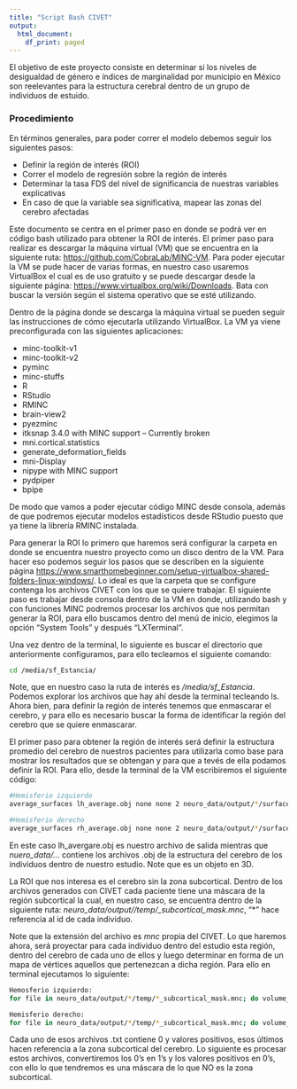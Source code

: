 ```yaml
---
title: "Script Bash CIVET"
output:
  html_document:
    df_print: paged
---
```


El objetivo de este proyecto consiste en determinar si los niveles de desigualdad de género e índices de marginalidad por municipio en México son reelevantes para la estructura cerebral dentro de un grupo de individuos de estuido.


### Procedimiento

En términos generales, para poder correr el modelo debemos seguir los siguientes pasos:

* Definir la región de interés (ROI)
* Correr el modelo de regresión sobre la región de interés
* Determinar la tasa FDS del nivel de significancia de nuestras variables explicativas
* En caso de que la variable sea significativa, mapear las zonas del cerebro afectadas

Este documento se centra en el primer paso en donde se podrá ver en código bash utilizado para obtener la ROI de interés. El primer paso para realizar es descargar la máquina virtual (VM) que se encuentra en la siguiente ruta: <https://github.com/CobraLab/MINC-VM>. Para poder ejecutar la VM se pude hacer de varias formas, en nuestro caso usaremos VirtualBox el cual es de uso gratuito y se puede descargar desde la siguiente página: <https://www.virtualbox.org/wiki/Downloads>. Bata con buscar la versión según el sistema operativo que se esté utilizando.

Dentro de la página donde se descarga la máquina virtual se pueden seguir las instrucciones de cómo ejecutarla utilizando VirtualBox. La VM ya viene preconfigurada con las siguientes aplicaciones:

* minc-toolkit-v1
* minc-toolkit-v2
* pyminc
* minc-stuffs
* R
* RStudio
* RMINC
* brain-view2
* pyezminc
* itksnap 3.4.0 with MINC support -- Currently broken
* mni.cortical.statistics
* generate_deformation_fields
* mni-Display
* nipype with MINC support
* pydpiper
* bpipe

De modo que vamos a poder ejecutar código MINC desde consola, además de que podremos ejecutar modelos estadísticos desde RStudio puesto que ya tiene la librería RMINC instalada. 

Para generar la ROI lo primero que haremos será configurar la carpeta en donde se encuentra nuestro proyecto como un disco dentro de la VM. Para hacer eso podemos seguir los pasos que se describen en la siguiente página <https://www.smarthomebeginner.com/setup-virtualbox-shared-folders-linux-windows/>. Lo ideal es que la carpeta que se configure contenga los archivos CIVET con los que se quiere trabajar. El siguiente paso es trabajar desde consola dentro de la VM en donde, utilizando bash y con funciones MINC podremos procesar los archivos que nos permitan generar la ROI, para ello buscamos dentro del menú de inicio, elegimos la opción "System Tools" y después "LXTerminal".

Una vez dentro de la terminal, lo siguiente es buscar el directorio que anteriormente configuramos, para ello tecleamos el siguiente comando:

```bash
cd /media/sf_Estancia/
```

Note, que en nuestro caso la ruta de interés es _/media/sf_Estancia_. Podemos explorar los archivos que hay ahí desde la terminal tecleando ls. Ahora bien, para definir la región de interés tenemos que enmascarar el cerebro, y para ello es necesario buscar la forma de identificar la región del cerebro que se quiere enmascarar. 

El primer paso para obtener la región de interés será definir la estructura promedio del cerebro de nuestros pacientes para utilizarla como base para mostrar los resultados que se obtengan y para que a tevés de ella podamos definir la ROI. Para ello, desde la terminal de la VM escribiremos el siguiente código:


```bash
#Hemisferio izquierdo
average_surfaces lh_average.obj none none 2 neuro_data/output/*/surfaces/*_mid_surface_rsl_left_81920.obj

#Hemisferio derecho
average_surfaces rh_average.obj none none 2 neuro_data/output/*/surfaces/*_mid_surface_rsl_right_81920.obj

```


En este caso lh_avergare.obj es nuestro archivo de salida mientras que _nuero_data/..._ contiene los archivos .obj de la estructura del cerebro de los individuos dentro de nuestro estudio. Note que es un objeto en 3D. 

La ROI que nos interesa es el cerebro sin la zona subcortical. Dentro de los archivos generados con CIVET cada paciente tiene una máscara de la región subcortical la cual, en nuestro caso, se encuentra dentro de la siguiente ruta: _neuro_data/output/*/temp/*_subcortical_mask.mnc_, "*" hace referencia al id de cada individuo. 

Note que la extensión del archivo es _mnc_ propia del CIVET. Lo que haremos ahora, será proyectar para cada individuo dentro del estudio esta región, dentro del cerebro de cada uno de ellos y luego determinar en forma de un mapa de vértices aquellos que pertenezcan a dicha región. Para ello en terminal ejecutamos lo siguiente:

```bash
Hemosferio izquierdo:
for file in neuro_data/output/*/temp/*_subcortical_mask.mnc; do volume_object_evaluate $file neuro_data/output/$(basename -s _subcortical_mask.mnc $file)/surfaces/$(basename -s _subcortical_mask.mnc $file)_mid_surface_left_81920.obj ROI2/ROI/$(basename -s .mnc $file)_left.txt; done

Hemisferio derecho:
for file in neuro_data/output/*/temp/*_subcortical_mask.mnc; do volume_object_evaluate $file neuro_data/output/$(basename -s _subcortical_mask.mnc $file)/surfaces/$(basename -s _subcortical_mask.mnc $file)_mid_surface_right_81920.obj ROI2/ROI/$(basename -s .mnc $file)_right.txt; done

```


Cada uno de esos archivos .txt contiene 0 y valores positivos, esos últimos hacen referencia a la zona subcortical del cerebro. Lo siguiente es procesar estos archivos, convertiremos los 0's en 1's y los valores positivos en 0's, con ello lo que tendremos es una máscara de lo que NO es la zona subcortical.


